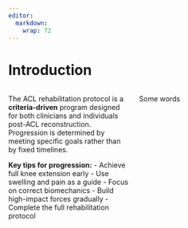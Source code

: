 ```yaml
---
editor: 
  markdown: 
    wrap: 72
---
```


# Introduction {#ch-intro}

::::: columns
::: {.column width="50%"}
The ACL rehabilitation protocol is a **criteria-driven** program
designed for both clinicians and individuals post-ACL reconstruction.
Progression is determined by meeting specific goals rather than by fixed
timelines.

**Key tips for progression:** - Achieve full knee extension early - Use
swelling and pain as a guide - Focus on correct biomechanics - Build
high-impact forces gradually - Complete the full rehabilitation protocol
:::

::: {.column .phase-nav width="50%"}
Some words
:::
:::::
